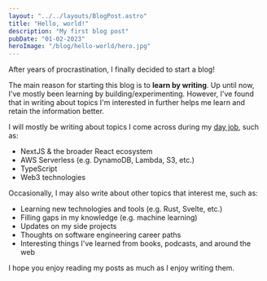 ```yaml
---
layout: "../../layouts/BlogPost.astro"
title: "Hello, world!"
description: "My first blog post"
pubDate: "01-02-2023"
heroImage: "/blog/hello-world/hero.jpg"
---
```


After years of procrastination, I finally decided to start a blog!

The main reason for starting this blog is to **learn by writing**.
Up until now, I've mostly been learning by building/experimenting.
However, I've found that in writing about topics I'm interested
in further helps me learn and retain the information better.

I will mostly be writing about topics I come across during my
[day job](https://adimverse.com), such as:

- NextJS & the broader React ecosystem
- AWS Serverless (e.g. DynamoDB, Lambda, S3, etc.)
- TypeScript
- Web3 technologies

Occasionally, I may also write about other topics that interest me, such as:

- Learning new technologies and tools (e.g. Rust, Svelte, etc.)
- Filling gaps in my knowledge (e.g. machine learning)
- Updates on my side projects
- Thoughts on software engineering career paths
- Interesting things I've learned from books, podcasts, and around the web

I hope you enjoy reading my posts as much as I enjoy writing them.
